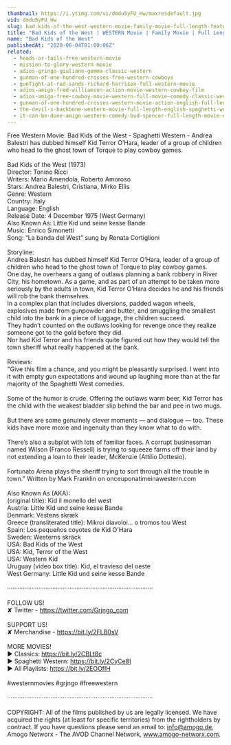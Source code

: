 ```yaml
---
thumbnail: https://i.ytimg.com/vi/dmdu5yFU_Hw/maxresdefault.jpg
vid: dmdu5yFU_Hw
slug: bad-kids-of-the-west-western-movie-family-movie-full-length-feature-film-old-cowboy-film
title: "Bad Kids of the West | WESTERN Movie | Family Movie | Full Length Feature Film| Old Cowboy Film"
name: "Bad Kids of the West"
publishedAt: "2020-06-04T01:00:06Z"
related:
  - heads-or-tails-free-western-movie
  - mission-to-glory-western-movie
  - adios-gringo-giuliano-gemma-classic-western
  - gunman-of-one-hundred-crosses-free-western-cowboys
  - gunfight-at-red-sands-richard-harrison-full-western-movie
  - adios-amigo-fred-williamson-action-movie-western-cowboy-film
  - adios-amigo-free-cowboy-movie-western-full-movie-comedy-classic-western-movies
  - gunman-of-one-hundred-crosses-western-movie-action-english-full-length
  - the-devil-s-backbone-western-movie-full-length-english-spaghetti-western-cowboyfilm-watchfree
  - it-can-be-done-amigo-western-comedy-bud-spencer-full-length-movie-english-free-full-movies
---
```


Free Western Movie: Bad Kids of the West - Spaghetti Western - Andrea Balestri has dubbed himself Kid Terror O’Hara, leader of a group of children who head to the ghost town of Torque to play cowboy games.<br />
<br />
Bad Kids of the West (1973)<br />
Director: Tonino Ricci<br />
Writers: Mario Amendola, Roberto Amoroso <br />
Stars: Andrea Balestri, Cristiana, Mirko Ellis <br />
Genre: Western<br />
Country: Italy<br />
Language: English<br />
Release Date: 4 December 1975 (West Germany)<br />
Also Known As: Little Kid und seine kesse Bande <br />
Music: Enrico Simonetti<br />
Song: “La banda del West” sung by Renata Cortiglioni<br />
<br />
Storyline:<br />
Andrea Balestri has dubbed himself Kid Terror O’Hara, leader of a group of children who head to the ghost town of Torque to play cowboy games.<br />
One day, he overhears a gang of outlaws planning a bank robbery in River City, his hometown. As a game, and as part of an attempt to be taken more seriously by the adults in town, Kid Terror O’Hara decides he and his friends will rob the bank themselves.<br />
In a complex plan that includes diversions, padded wagon wheels, explosives made from gunpowder and butter, and smuggling the smallest child into the bank in a piece of luggage, the children succeed.<br />
They hadn’t counted on the outlaws looking for revenge once they realize someone got to the gold before they did.<br />
Nor had Kid Terror and his friends quite figured out how they would tell the town sheriff what really happened at the bank. <br />
<br />
Reviews:<br />
"Give this film a chance, and you might be pleasantly surprised. I went into it with empty gun expectations and wound up laughing more than at the far majority of the Spaghetti West comedies.<br />
<br />
Some of the humor is crude. Offering the outlaws warm beer, Kid Terror has the child with the weakest bladder slip behind the bar and pee in two mugs.<br />
<br />
But there are some genuinely clever moments — and dialogue — too. These kids have more moxie and ingenuity than they know what to do with.<br />
<br />
There’s also a subplot with lots of familiar faces. A corrupt businessman named Wilson (Franco Ressell) is trying to squeeze farms off their land by not extending a loan to their leader, McKenzie (Attilio Dottesio).<br />
<br />
Fortunato Arena plays the sheriff trying to sort through all the trouble in town." Written by Mark Franklin on onceuponatimeinawestern.com<br />
<br />
Also Known As (AKA):<br />
(original title): Kid il monello del west<br />
Austria: Little Kid und seine kesse Bande<br />
Denmark: Vestens skræk<br />
Greece (transliterated title): Mikroi diavoloi... o tromos tou West<br />
Spain: Los pequeños coyotes de Kid O'Hara<br />
Sweden: Westerns skräck<br />
USA: Bad Kids of the West<br />
USA: Kid, Terror of the West<br />
USA: Western Kid<br />
Uruguay (video box title): Kid, el travieso del oeste<br />
West Germany: Little Kid und seine kesse Bande<br />
<br />
····················································································<br />
<br />
FOLLOW US!<br />
✘ Twitter - https://twitter.com/Grjngo_com<br />
<br />
SUPPORT US!<br />
✘ Merchandise - https://bit.ly/2FLB0sV<br />
<br />
MORE MOVIES! <br />
► Classics: https://bit.ly/2CBLt8c <br />
► Spaghetti Western: https://bit.ly/2CyCe8I <br />
► All Playlists: https://bit.ly/2EOOfIH <br />
<br />
#westernmovies #grjngo #freewestern<br />
<br />
····················································································<br />
<br />
COPYRIGHT: All of the films published by us are legally licensed. We have acquired the rights (at least for specific territories) from the rightholders by contract. If you have questions please send an email to: info@amogo.de, Amogo Networx - The AVOD Channel Network, www.amogo-networx.com.